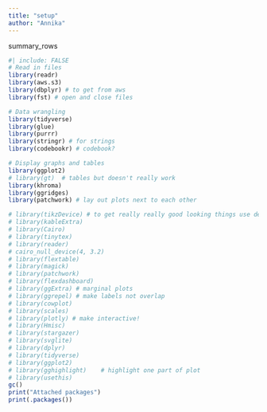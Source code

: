 ```yaml
---
title: "setup"
author: "Annika"
---
```


summary_rows

```r
#| include: FALSE 
# Read in files
library(readr)
library(aws.s3)
library(dbplyr) # to get from aws
library(fst) # open and close files

# Data wrangling
library(tidyverse)
library(glue)
library(purrr)
library(stringr) # for strings
library(codebookr) # codebook?

# Display graphs and tables
library(ggplot2)
# library(gt)  # tables but doesn't really work
library(khroma)
library(ggridges)
library(patchwork) # lay out plots next to each other

# library(tikzDevice) # to get really really good looking things use dev tikz
# library(kableExtra)
# library(Cairo)
# library(tinytex)
# library(reader)
# cairo_null_device(4, 3.2)
# library(flextable)
# library(magick)
# library(patchwork)
# library(flexdashboard)
# library(ggExtra) # marginal plots
# library(ggrepel) # make labels not overlap
# library(cowplot) 
# library(scales)
# library(plotly) # make interactive!
# library(Hmisc)
# library(stargazer)
# library(svglite)
# library(dplyr)
# library(tidyverse)
# library(ggplot2)
# library(gghighlight)    # highlight one part of plot
# library(usethis)
gc()
print("Attached packages")
print(.packages())
```

